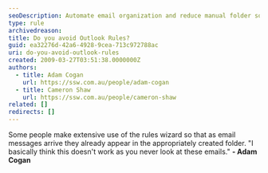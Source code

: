 ```yaml
---
seoDescription: Automate email organization and reduce manual folder sorting with Outlook Rules.
type: rule
archivedreason:
title: Do you avoid Outlook Rules?
guid: ea32276d-42a6-4928-9cea-713c972788ac
uri: do-you-avoid-outlook-rules
created: 2009-03-27T03:51:38.0000000Z
authors:
  - title: Adam Cogan
    url: https://ssw.com.au/people/adam-cogan
  - title: Cameron Shaw
    url: https://ssw.com.au/people/cameron-shaw
related: []
redirects: []
---
```


Some people make extensive use of the rules wizard so that as email messages arrive they already appear in the appropriately created folder.
"I basically think this doesn't work as you never look at these emails."
**- Adam Cogan**